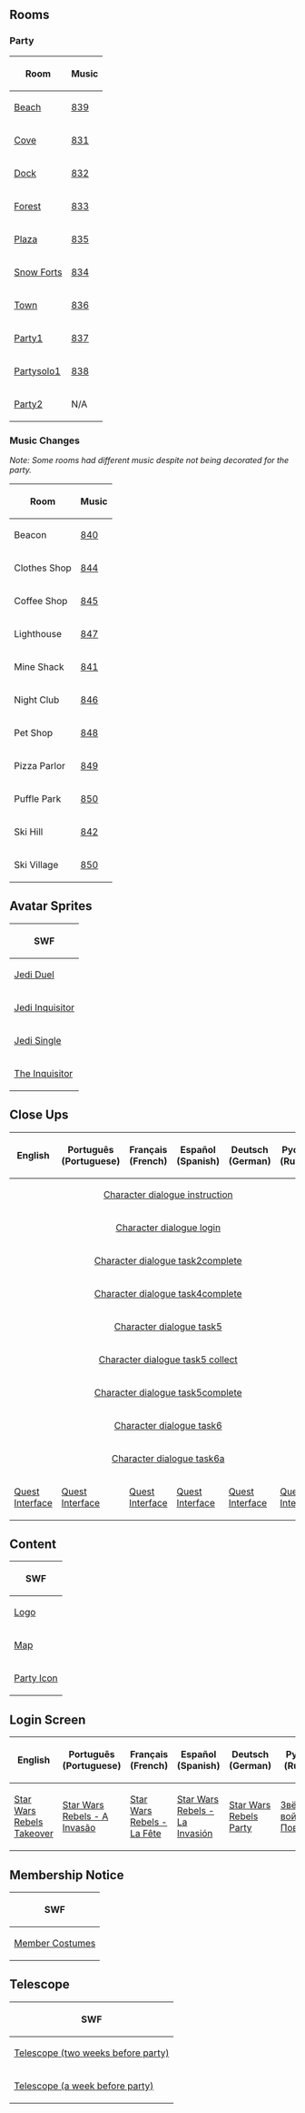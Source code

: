 

==Rooms==
===Party===
<center>
{|class="wikitable" border="1"
!Room!!Music
|-
|[[Media:RoomsBeach-StarWarsRebelsTakeover.swf|Beach]]||[[Media:Music839.swf|839]]
|-
|[[Media:RoomsCove-StarWarsRebelsTakeover.swf|Cove]]||[[Media:Music831.swf|831]]
|-
|[[Media:RoomsDock-StarWarsRebelsTakeover.swf|Dock]]||[[Media:Music832.swf|832]]
|-
|[[Media:RoomsForest-StarWarsRebelsTakeover.swf|Forest]]||[[Media:Music833.swf|833]]
|-
|[[Media:RoomsPlaza-StarWarsRebelsTakeover.swf|Plaza]]||[[Media:Music835.swf|835]]
|-
|[[Media:RoomsForts-StarWarsRebelsTakeover.swf|Snow Forts]]||[[Media:Music834.swf|834]]
|-
|[[Media:RoomsTown-StarWarsRebelsTakeover.swf|Town]]||[[Media:Music836.swf|836]]
|-
|[[Media:RoomsParty1-StarWarsRebelsTakeover.swf|Party1]]||[[Media:Music837.swf|837]]
|-
|[[Media:RoomsPartysolo1-StarWarsRebelsTakeover.swf|Partysolo1]]||[[Media:Music838.swf|838]]
|-
|[[Media:RoomsParty2-StarWarsRebelsTakeover.swf|Party2]]||N/A
|}
</center>

===Music Changes===
''Note: Some rooms had different music despite not being decorated for the party.''
<center>
{|class="wikitable" border="1"
!Room!!Music
|-
|Beacon||[[Media:Music840.swf|840]]
|-
|Clothes Shop||[[Media:Music844.swf|844]]
|-
|Coffee Shop||[[Media:Music845.swf|845]]
|-
|Lighthouse||[[Media:Music847.swf|847]]
|-
|Mine Shack||[[Media:Music841.swf|841]]
|-
|Night Club||[[Media:Music846.swf|846]]
|-
|Pet Shop||[[Media:Music848.swf|848]]
|-
|Pizza Parlor||[[Media:Music849.swf|849]]
|-
|Puffle Park||[[Media:Music850.swf|850]]
|-
|Ski Hill||[[Media:Music842.swf|842]]
|-
|Ski Village||[[Media:Music850.swf|850]]
|}
</center>

==Avatar Sprites==
<center>
{|class="wikitable" border="1"
!SWF
|-
|[[Media:AvatarSpritesJediDual.swf|Jedi Duel]]
|-
|[[Media:AvatarSpritesJediInquisitor.swf|Jedi Inquisitor]]
|-
|[[Media:AvatarSpritesJediSingle.swf|Jedi Single]]
|-
|[[Media:AvatarSpritesInquisitor.swf|The Inquisitor]]
|}
</center>

==Close Ups==
<center>
{|class="wikitable" border="1"
!English!!Português (Portuguese)!!Français (French)!!Español (Spanish)!!Deutsch (German)!!Русский (Russian)
|-
|colspan="6" rowspan="1" align="center" |[[Media:Close_upsCharacter dialogue instruction-StarWarsRebelsTakeover.swf|Character dialogue instruction]]
|-
|colspan="6" rowspan="1" align="center" |[[Media:Close_upsCharacter dialogue login-StarWarsRebelsTakeover.swf|Character dialogue login]]
|-
|colspan="6" rowspan="1" align="center" |[[Media:Close_upsCharacter dialogue task2complete-StarWarsRebelsTakeover.swf|Character dialogue task2complete]]
|-
|colspan="6" rowspan="1" align="center" |[[Media:Close_upsCharacter dialogue task4complete-StarWarsRebelsTakeover.swf|Character dialogue task4complete]]
|-
|colspan="6" rowspan="1" align="center" |[[Media:Close_upsCharacter dialogue task5-StarWarsRebelsTakeover.swf|Character dialogue task5]]
|-
|colspan="6" rowspan="1" align="center" |[[Media:Close_upsCharacter dialogue task5 collect-StarWarsRebelsTakeover.swf|Character dialogue task5 collect]]
|-
|colspan="6" rowspan="1" align="center" |[[Media:Close_upsCharacter dialogue task5complete-StarWarsRebelsTakeover.swf|Character dialogue task5complete]]
|-
|colspan="6" rowspan="1" align="center" |[[Media:Close_upsCharacter dialogue task6-StarWarsRebelsTakeover.swf|Character dialogue task6]]
|-
|colspan="6" rowspan="1" align="center" |[[Media:Close_upsCharacter dialogue task6a-StarWarsRebelsTakeover.swf|Character dialogue task6a]]
|-
|[[Media:ENClose_upsQuest_interface-StarWarsRebelsTakeover.swf|Quest Interface]]||[[Media:PTClose_upsQuest_interface-StarWarsRebelsTakeover.swf|Quest Interface]]||[[Media:FRClose_upsQuest_interface-StarWarsRebelsTakeover.swf|Quest Interface]]||[[Media:ESClose_upsQuest_interface-StarWarsRebelsTakeover.swf|Quest Interface]]||[[Media:DEClose_upsQuest_interface-StarWarsRebelsTakeover.swf|Quest Interface]]||[[Media:RUClose_upsQuest_interface-StarWarsRebelsTakeover.swf|Quest Interface]]
|}
</center>

==Content==
<center>
{|class="wikitable" border="1"
!SWF
|-
|[[Media:ContentLogo-StarWarsRebelsTakeover.swf|Logo]]
|-
|[[Media:ContentMap-StarWarsRebelsTakeover.swf|Map]]
|-
|[[Media:ContentParty icon-StarWarsRebelsTakeover.swf|Party Icon]]
|}
</center>

==Login Screen==
<center>
{|class="wikitable" border="1"
!English
!Português (Portuguese)
!Français (French)
!Español (Spanish)
!Deutsch (German)
!Русский (Russian)
|-
|[[Media:LoginScreen-ENStarWarsRebelsTakeover-star-wars-rebels-pp.swf|Star Wars Rebels Takeover]]||[[Media:LoginScreen-PTStarWarsRebelsTakeover-star-wars-rebels-pp.swf|Star Wars Rebels - A Invasão]]||[[Media:LoginScreen-FRStarWarsRebelsTakeover-star-wars-rebels-pp.swf|Star Wars Rebels - La Fête]]||[[Media:LoginScreen-ESStarWarsRebelsTakeover-star-wars-rebels-pp.swf|Star Wars Rebels - La Invasión]]||[[Media:LoginScreen-DEStarWarsRebelsTakeover-star-wars-rebels-pp.swf|Star Wars Rebels Party]]||[[Media:LoginScreen-RUStarWarsRebelsTakeover-star-wars-rebels-pp.swf|Звёздные войны: Повстанцы]]
|}
</center>

==Membership Notice==
<center>
{|class="wikitable" border="1"
!SWF
|-
|[[Media:MembershipParty1-StarWarsRebelsTakeover.swf|Member Costumes]]
|}
</center>

==Telescope==
<center>
{|class="wikitable" border="1"
!SWF
|-
|[[Media:StarWarsRebelsTakeoverTelescopeEmpty.swf|Telescope (two weeks before party)]]
|-
|[[Media:StarWarsRebelsTakeoverTelescopeEmpty2.swf|Telescope (a week before party)]]
|}
</center>
{{Parties}}

